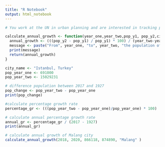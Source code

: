```yaml
---
title: "R Notebook"
output: html_notebook
---
```

```r
# You work at the UN in urban planning and are interested in tracking population growth across major metropolitan regions. You are hoping that by looking at historical population numbers that you can predict future growth and help your team make decisions about resourcing.
```
```r
calculate_annual_growth <- function(year_one,year_two,pop_y1, pop_y2,city) {
  annual_growth <- (((pop_y2 - pop_y1) / pop_y1) * 100) / (year_two-year_one)
  message <- paste("From", year_one, "to", year_two, "the population of", city, "grew by approximately", annual_growth, "% each year.")
  print(message)
  return(annual_growth)
}

city_name <- "Istanbul, Turkey"
pop_year_one <- 691000
pop_year_two <- 15029231

# difference population between 2017 and 1927
pop_change <- pop_year_two - pop_year_one
print(pop_change)

#calculate percentage growth rate
percentage_gr <- (((pop_year_two - pop_year_one)/pop_year_one) * 100)

# calculate annual percentage growth rate
annual_gr <- percentage_gr / (2017 - 1927)
print(annual_gr)

# calculate annual growth of Malang city
calculate_annual_growth(2018, 2020, 866118, 874890, "Malang" )
```
